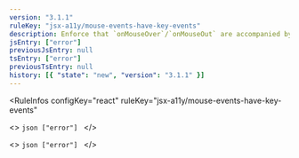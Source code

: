 ```yaml
---
version: "3.1.1"
ruleKey: "jsx-a11y/mouse-events-have-key-events"
description: Enforce that `onMouseOver`/`onMouseOut` are accompanied by `onFocus`/`onBlur` for keyboard-only users
jsEntry: ["error"]
previousJsEntry: null
tsEntry: ["error"]
previousTsEntry: null
history: [{ "state": "new", "version": "3.1.1" }]
---
```


<RuleInfos 
  configKey="react" 
  ruleKey="jsx-a11y/mouse-events-have-key-events" 
>
  <>
    ```json
    ["error"]
    ```
  </>

  <>
    ```json
    ["error"]
    ```
  </>
</RuleInfos>

